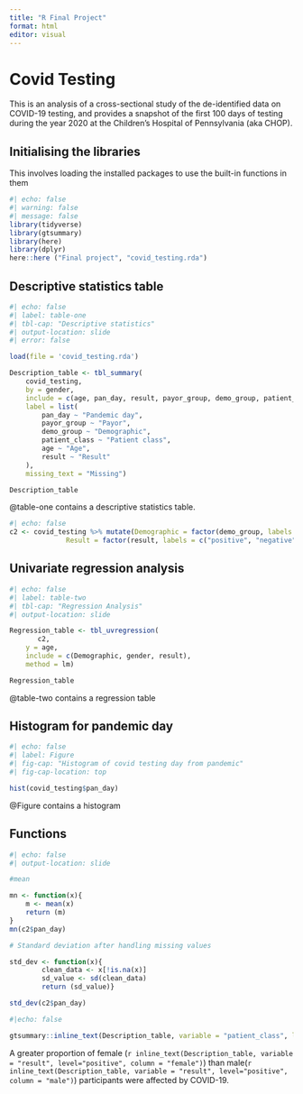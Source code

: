 ```yaml
---
title: "R Final Project"
format: html
editor: visual
---
```


# Covid Testing

This is an analysis of a cross-sectional study of the de-identified data on COVID-19 testing, and provides a snapshot of the first 100 days of testing during the year 2020 at the Children’s Hospital of Pennsylvania (aka CHOP).

## Initialising the libraries

This involves loading the installed packages to use the built-in functions in them

```r
#| echo: false
#| warning: false
#| message: false
library(tidyverse)
library(gtsummary)
library(here)
library(dplyr)
here::here ("Final project", "covid_testing.rda")

```

## Descriptive statistics table

```r
#| echo: false
#| label: table-one
#| tbl-cap: "Descriptive statistics"
#| output-location: slide
#| error: false

load(file = 'covid_testing.rda')

Description_table <- tbl_summary(
	covid_testing,
	by = gender,
	include = c(age, pan_day, result, payor_group, demo_group, patient_class),
    label = list(
		pan_day ~ "Pandemic day",
		payor_group ~ "Payor",
		demo_group ~ "Demographic",
		patient_class ~ "Patient class",
		age ~ "Age",
		result ~ "Result"
	),
	missing_text = "Missing")

Description_table


```
@table-one contains a descriptive statistics table.

```r
#| echo: false
c2 <- covid_testing %>% mutate(Demographic = factor(demo_group, labels = c("client","patient", "other adult", "misc adult", "unidentified")),
			  Result = factor(result, labels = c("positive", "negative", "invalid")))
```

## Univariate regression analysis

```r
#| echo: false
#| label: table-two
#| tbl-cap: "Regression Analysis"
#| output-location: slide

Regression_table <- tbl_uvregression(
       c2,
	y = age,
	include = c(Demographic, gender, result),
	method = lm)

Regression_table

```

@table-two contains a regression table 

## Histogram for pandemic day

```r
#| echo: false
#| label: Figure
#| fig-cap: "Histogram of covid testing day from pandemic"
#| fig-cap-location: top

hist(covid_testing$pan_day)

```
@Figure contains a histogram 

## Functions

```r
#| echo: false
#| output-location: slide

#mean

mn <- function(x){
	m <- mean(x)
	return (m)
}
mn(c2$pan_day)

# Standard deviation after handling missing values

std_dev <- function(x){
		clean_data <- x[!is.na(x)]
		sd_value <- sd(clean_data)
		return (sd_value)}

std_dev(c2$pan_day)

```

```r
#|echo: false

gtsummary::inline_text(Description_table, variable = "patient_class", level = "admit after surgery-ip", column = "female")
```
A greater proportion of female (`r inline_text(Description_table, variable = "result", level="positive", column = "female")`) than male(`r inline_text(Description_table, variable = "result", level="positive", column = "male")`) participants were affected by COVID-19.

```r

```
